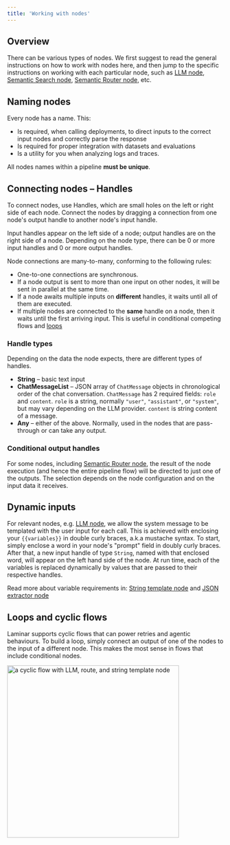 ```yaml
---
title: 'Working with nodes'
---
```


## Overview

There can be various types of nodes.
We first suggest to read the general instructions on how to work with nodes here, and then jump
to the specific instructions on working with each particular node,
such as [LLM node](/nodes/LLM),
[Semantic Search node](/nodes/semantic-search),
[Semantic Router node](/nodes/semantic-router), etc.

## Naming nodes

Every node has a name. This:
- Is required, when calling deployments, to direct inputs to the correct input nodes and correctly parse the response
- Is required for proper integration with datasets and evaluations
- Is a utility for you when analyzing logs and traces.

All nodes names within a pipeline **must be unique**.

## Connecting nodes – Handles

To connect nodes, use Handles, which are small holes on the left or right side of each node.
Connect the nodes by dragging a connection from one node's output handle to another node's input handle.

Input handles appear on the left side of a node; output handles are on the right side of a node.
Depending on the node type, there can be 0 or more input handles and 0 or more output handles.

Node connections are many-to-many, conforming to the following rules:
- One-to-one connections are synchronous.
- If a node output is sent to more than one input on other nodes, it will be sent in parallel at the same time.
- If a node awaits multiple inputs on __different__ handles, it waits until all of them are executed.
- If multiple nodes are connected to the __same__ handle on a node, then it waits until the first arriving input.
This is useful in conditional competing flows and [loops](/pipeline/working-with-nodes#loops-and-cyclic-flows)

### Handle types

Depending on the data the node expects, there are different types of handles.

- **String** – basic text input
- **ChatMessageList** – JSON array of `ChatMessage` objects in chronological order of the chat conversation. `ChatMessage` has 2 required fields: `role` and `content`. `role` is a string, normally `"user"`, `"assistant"`, or `"system"`,
but may vary depending on the LLM provider. `content` is string content of a message.
- **Any** – either of the above. Normally, used in the nodes that are pass-through or can take any output.

### Conditional output handles

For some nodes, including [Semantic Router node](/nodes/semantic-router), the result of the node execution (and hence the entire pipeline flow) will be directed to just one of the outputs.
The selection depends on the node configuration and on the input data it receives.

## Dynamic inputs

For relevant nodes, e.g. [LLM node](/nodes/LLM),
we allow the system message to be templated with the user input for each call.
This is achieved with enclosing your `{{variables}}` in double curly braces, a.k.a mustache syntax.
To start, simply enclose a word in your node's "prompt" field in doubly curly braces. After that, a new input handle of type `String`, named with that enclosed word,
will appear on the left hand side of the node. At run time, each of the variables is replaced dynamically by values that are passed to their respective handles.

Read more about variable requirements in: [String template node](/nodes/string-template) and [JSON extractor node](/nodes/json-extractor)

## Loops and cyclic flows

Laminar supports cyclic flows that can power retries and agentic behaviours.
To build a loop, simply connect an output of one of the nodes to the input of a different node.
This makes the most sense in flows that include conditional nodes.

<img height="400" src="/images/pipeline-builder/sample-cyclic-flow.png" alt="a cyclic flow with LLM, route, and string template node"/>
